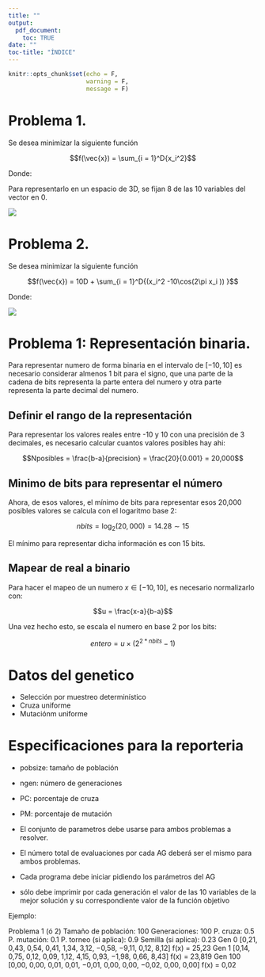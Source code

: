 ```yaml
---
title: ""
output: 
  pdf_document:
    toc: TRUE
date: ""
toc-title: "ÍNDICE"
---
```


```r
knitr::opts_chunk$set(echo = F,
                      warning = F,
                      message = F)
```

\newpage

# Problema 1.

Se desea minimizar la siguiente función


$$f(\vec{x}) = \sum_{i = 1}^D{x_i^2}$$

Donde: 

\begin{itemize}
	\item $D = 10$ representa el número de dimensiones.
	\item $x_i$ puede tomar valores en el rango $[-10,10]$ para $i = 1,2,\dots,D$ 
\end{itemize}

Para representarlo en un espacio de 3D, se fijan 8 de las 10 variables del vector en 0.

![](P1.png)





\newpage

# Problema 2.

Se desea minimizar la siguiente función

$$f(\vec{x}) = 10D + \sum_{i = 1}^D{(x_i^2 -10\cos(2\pi x_i )) }$$

Donde: 

\begin{itemize}
	\item $D = 10$ representa el número de dimensiones.
	\item $x_i$ puede tomar valores en el rango $[-5.12,5.12]$ para $i = 1,2,\dots,D$ 
\end{itemize}

![](P2.png)

\newpage

# Problema 1: Representación binaria.

Para representar numero de forma binaria en el intervalo de $[-10,10]$ es necesario considerar almenos 1 bit para el signo, que una parte de la cadena de bits representa la parte entera del numero y otra parte representa la parte decimal del numero.

## Definir el rango de la representación

Para representar los valores reales entre -10 y 10 con una precisión de 3 decimales, es necesario calcular cuantos valores posibles hay ahi:

$$Nposibles = \frac{b-a}{precision} = \frac{20}{0.001} = 20,000$$

## Minimo de bits para representar el número

Ahora, de esos valores, el mínimo de bits para representar esos 20,000 posibles valores se calcula con el logaritmo base 2:

$$nbits = \log_2(20,000) = 14.28 \sim15$$

El mínimo para representar dicha información es con 15 bits.


## Mapear de real a binario

Para hacer el mapeo de un numero $x\in[-10,10]$, es necesario normalizarlo con:

$$u = \frac{x-a}{b-a}$$

Una vez hecho esto, se escala el numero en base 2 por los bits:


$$entero = u\times(2^{2*nbits}-1)$$

\newpage

# Datos del genetico

- Selección por muestreo determinístico
- Cruza uniforme
- Mutaciónm uniforme


\newpage

# Especificaciones para la reporteria #

- pobsize: tamaño de población
- ngen: número de generaciones
- PC: porcentaje de cruza
- PM: porcentaje de mutación
- El conjunto de parametros debe usarse para ambos problemas a resolver.
- El número total de evaluaciones por cada AG deberá ser el mismo para ambos problemas. 

- Cada programa debe iniciar pidiendo los parámetros del AG 
- sólo debe imprimir por cada generación el valor de las 10 variables de la mejor solución y su correspondiente valor de la función objetivo

Ejemplo:

Problema 1 (ó 2)
Tamaño de población: 100
Generaciones: 100
P. cruza: 0.5
P. mutación: 0.1
P. torneo (si aplica): 0.9
Semilla (si aplica): 0.23
Gen 0
[0,21, 0,43, 0,54, 0,41, 1,34, 3,12, −0,58, −9,11, 0,12, 8,12] f(x) = 25,23
Gen 1
[0,14, 0,75, 0,12, 0,09, 1,12, 4,15, 0,93, −1,98, 0,66, 8,43] f(x) = 23,819
Gen 100
[0,00, 0,00, 0,01, 0,01, −0,01, 0,00, 0,00, −0,02, 0,00, 0,00] f(x) = 0,02






